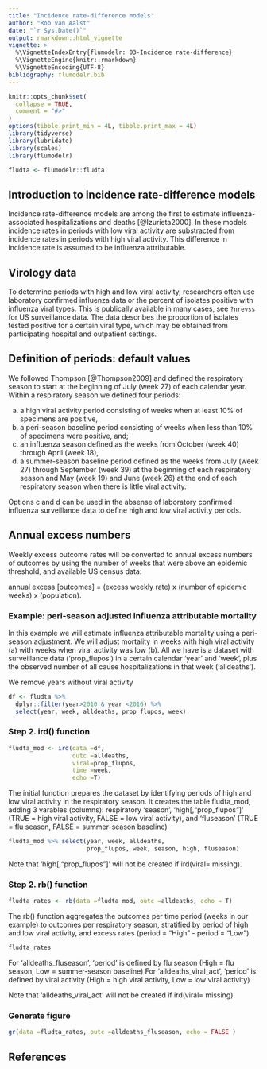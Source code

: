 ```yaml
---
title: "Incidence rate-difference models"
author: "Rob van Aalst"
date: "`r Sys.Date()`"
output: rmarkdown::html_vignette
vignette: >
  %\VignetteIndexEntry{flumodelr: 03-Incidence rate-difference}
  %\VignetteEngine{knitr::rmarkdown}
  %\VignetteEncoding{UTF-8}
bibliography: flumodelr.bib
---
```


```r
knitr::opts_chunk$set(
  collapse = TRUE,
  comment = "#>"
)
options(tibble.print_min = 4L, tibble.print_max = 4L)
library(tidyverse)
library(lubridate)
library(scales)
library(flumodelr)
```

```r
fludta <- flumodelr::fludta
```

## Introduction to incidence rate-difference models

Incidence rate-difference models are among the first to estimate influenza-associated hospitalizations and
deaths [@Izurieta2000]. In these models incidence rates in periods with low viral activity are substracted from incidence rates in periods with high viral activity. This difference in incidence rate is assumed to be influenza attributable.

## Virology data  
To determine periods with high and low viral activity, researchers often use laboratory confirmed influenza data or the percent of isolates positive with influenza viral types. This is publically available in many cases, see `?nrevss` for US surveillance data. The data describes the proportion of isolates tested positive for a certain viral type, which may be obtained from participating hospital and outpatient settings.   

## Definition of periods: default values
We followed Thompson [@Thompson2009] and defined the respiratory season to start at the beginning of July (week 27) of each calendar year. Within a respiratory season we defined four periods:

(a) a high viral activity period consisting of weeks when at least 10% of specimens are positive, 
(b) a peri-season baseline period consisting of weeks when less than 10% of specimens were positive, and;
(c) an influenza season defined as the weeks from October (week 40) through April (week 18),
(d) a summer-season baseline period defined as the weeks from July (week 27) through September (week 39) at the beginning of each respiratory season and May (week 19) and June (week 26) at the end of each respiratory season when there is little viral activity.

Options c and d can be used in the absense of laboratory confirmed influenza surveillance data to define high and low viral activity periods.

## Annual excess numbers
Weekly excess outcome rates will be converted to annual excess numbers of outcomes by using the number of weeks
that were above an epidemic threshold, and available US census data:

annual excess [outcomes] = (excess weekly rate) x (number of epidemic weeks) x (population).

### Example: peri-season adjusted influenza attributable mortality
In this example we will estimate influenza attributable mortality using a peri-season adjustment. We will adjust mortality in weeks with high viral activity (a) with weeks when viral activity was low (b). All we have is a dataset with surveillance data ('prop_flupos') in a certain calendar 'year' and 'week', plus the observed number of all cause hospitalizations in that week ('alldeaths'). 

We remove years without viral activity
```r
df <- fludta %>% 
  dplyr::filter(year>2010 & year <2016) %>%
  select(year, week, alldeaths, prop_flupos, week)
```

### Step 2. ird() function
```r
fludta_mod <- ird(data =df, 
                  outc =alldeaths, 
                  viral=prop_flupos, 
                  time =week,
                  echo =T)
```

The initial function prepares the dataset by identifying periods of high and low viral activity in the respiratory season. It creates the table fludta_mod, adding 3 varables (columns): respiratory 'season', 'high[,"prop_flupos"]' (TRUE = high viral activity, FALSE = low viral activity), and 'fluseason' (TRUE = flu season, FALSE = summer-season baseline)
```r
fludta_mod %>% select(year, week, alldeaths, 
                      prop_flupos, week, season, high, fluseason)
```

Note that 'high[,"prop_flupos"]' will not be created if ird(viral= missing).

### Step 2. rb() function
```r
fludta_rates <- rb(data =fludta_mod, outc =alldeaths, echo = T)
```

The rb() function aggregates the outcomes per time period (weeks in our example) to outcomes per respiratory season, stratified by period of high and low viral activity, and excess rates (period = "High" - period = "Low").

```r
fludta_rates
```
For 'alldeaths_fluseason', 'period' is defined by flu season (High = flu season, Low = summer-season baseline)
For 'alldeaths_viral_act', 'period' is defined by viral activity (High = high viral activity, Low = low viral activity)

Note that 'alldeaths_viral_act' will not be created if ird(viral= missing).

### Generate figure  
```r
gr(data =fludta_rates, outc =alldeaths_fluseason, echo = FALSE )
```

## References



